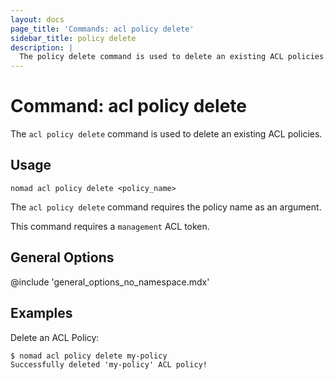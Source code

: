 ```yaml
---
layout: docs
page_title: 'Commands: acl policy delete'
sidebar_title: policy delete
description: |
  The policy delete command is used to delete an existing ACL policies.
---
```


# Command: acl policy delete

The `acl policy delete` command is used to delete an existing ACL policies.

## Usage

```plaintext
nomad acl policy delete <policy_name>
```

The `acl policy delete` command requires the policy name as an argument.

This command requires a `management` ACL token.

## General Options

@include 'general_options_no_namespace.mdx'

## Examples

Delete an ACL Policy:

```shell-session
$ nomad acl policy delete my-policy
Successfully deleted 'my-policy' ACL policy!
```
